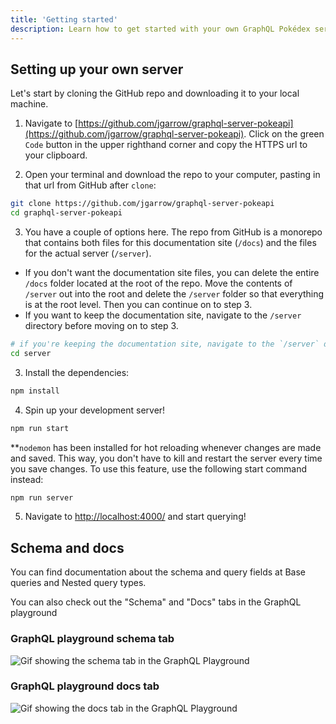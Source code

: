 ```yaml
---
title: 'Getting started'
description: Learn how to get started with your own GraphQL Pokédex server.
---
```



## Setting up your own server

Let's start by cloning the GitHub repo and downloading it to your local machine.

1. Navigate to [https://github.com/jgarrow/graphql-server-pokeapi](https://github.com/jgarrow/graphql-server-pokeapi). Click on the green `Code` button in the upper righthand corner and copy the HTTPS url to your clipboard.

2. Open your terminal and download the repo to your computer, pasting in that url from GitHub after `clone`:

```bash
git clone https://github.com/jgarrow/graphql-server-pokeapi
cd graphql-server-pokeapi
```

3. You have a couple of options here. The repo from GitHub is a monorepo that contains both files for this documentation site (`/docs`) and the files for the actual server (`/server`).

-   If you don't want the documentation site files, you can delete the entire `/docs` folder located at the root of the repo. Move the contents of `/server` out into the root and delete the `/server` folder so that everything is at the root level. Then you can continue on to step 3.
-   If you want to keep the documentation site, navigate to the `/server` directory before moving on to step 3.

```bash
# if you're keeping the documentation site, navigate to the `/server` directory before install the dependencies
cd server
```

3. Install the dependencies:

```bash
npm install
```

4. Spin up your development server!

```bash
npm run start
```

\*\*`nodemon` has been installed for hot reloading whenever changes are made and saved. This way, you don't have to kill and restart the server every time you save changes. To use this feature, use the following start command instead:

```bash
npm run server
```

5. Navigate to [http://localhost:4000/](http://localhost:4000/) and start querying!

## Schema and docs

You can find documentation about the schema and query fields at <Link to="/queries/base-queries">Base queries</Link> and <Link to="/queries/nested-query-types">Nested query types</Link>.

You can also check out the "Schema" and "Docs" tabs in the <Link to="/playground">GraphQL playground</Link>

### GraphQL playground schema tab

<img
    src={pokeapi_graphql_schema_gif}
    alt="Gif showing the schema tab in the GraphQL Playground"
/>

### GraphQL playground docs tab

<img
    src={pokeapi_graphql_docs_gif}
    alt="Gif showing the docs tab in the GraphQL Playground"
/>
